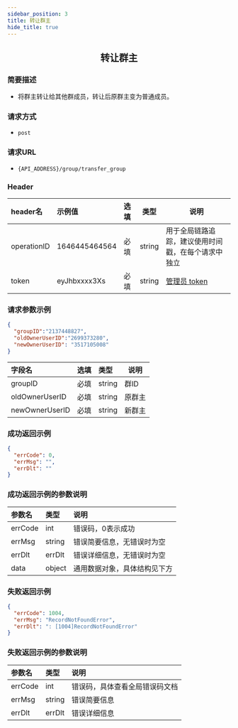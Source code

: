 ```yaml
---
sidebar_position: 3
title: 转让群主
hide_title: true
---
```


<center>

## 转让群主

</center>

### 简要描述
- 将群主转让给其他群成员，转让后原群主变为普通成员。
### 请求方式
- `post` 
### 请求URL
- `{API_ADDRESS}/group/transfer_group` 


### Header
|header名|示例值|选填|类型|说明|
|:----    |:-------    |:--- |---|------      |
|operationID|1646445464564|必填|string|用于全局链路追踪，建议使用时间戳，在每个请求中独立|
|token|eyJhbxxxx3Xs|必填|string|[管理员 token](docs/restapi/apis/authenticationManagement/getToken.mdx)|


### 请求参数示例


```json
{
  "groupID":"2137448827",
  "oldOwnerUserID":"2699373280",
  "newOwnerUserID": "3517105008"
}
```
|字段名|选填|类型|说明|
|:----    |:-------    |:--- |---|
|groupID|必填|string|群ID|
|oldOwnerUserID|必填|string|原群主|
|newOwnerUserID|必填|string|新群主|
### 成功返回示例


```json
{
  "errCode": 0,
  "errMsg": "",
  "errDlt": ""
}
```
### 成功返回示例的参数说明


|参数名|类型|说明|
|:----    |:-------    |:--- |
|errCode|int|错误码，0表示成功|
|errMsg|string|错误简要信息，无错误时为空|
|errDlt|errDlt|错误详细信息，无错误时为空|
|data|object|通用数据对象，具体结构见下方|
### 失败返回示例


```json
{
  "errCode": 1004,
  "errMsg": "RecordNotFoundError",
  "errDlt": ": [1004]RecordNotFoundError"
}
```
### 失败返回示例的参数说明


|参数名|类型|说明|
|:----    |:-------    |:--- |
|errCode|int|错误码，具体查看全局错误码文档|
|errMsg|string|错误简要信息|
|errDlt|errDlt|错误详细信息|
